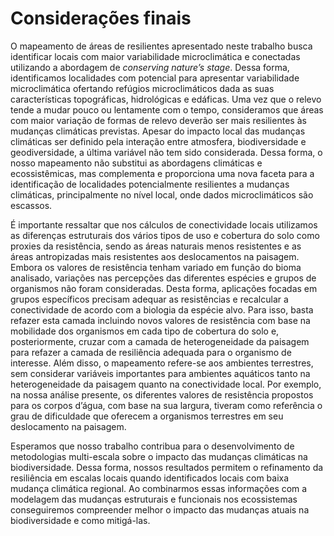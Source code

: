 # Considerações finais

O mapeamento de áreas de resilientes apresentado neste trabalho busca identificar locais com maior variabilidade microclimática e conectadas utilizando a abordagem de *conserving nature's stage*. Dessa forma, identificamos localidades com potencial para apresentar variabilidade microclimática ofertando refúgios microclimáticos dada as suas características topográficas, hidrológicas e edáficas.  Uma vez que o relevo tende a mudar pouco ou lentamente com o tempo, consideramos que áreas com maior variação de formas de relevo deverão ser mais resilientes às mudanças climáticas previstas. Apesar do impacto local das mudanças climáticas ser definido pela interação entre atmosfera, biodiversidade e geodiversidade, a última variável não tem sido considerada. Dessa forma, o nosso mapeamento não substitui as abordagens climáticas e ecossistêmicas, mas complementa e proporciona uma nova faceta para a identificação de localidades potencialmente resilientes a mudanças climáticas, principalmente no nível local, onde dados microclimáticos são escassos.

É importante ressaltar que nos cálculos de conectividade locais utilizamos as diferenças estruturais dos vários tipos de uso e cobertura do solo como proxies da resistência, sendo as áreas naturais menos resistentes e as áreas antropizadas mais resistentes aos deslocamentos na paisagem. Embora os valores de resistência tenham variado em função do bioma analisado, variações nas percepções das diferentes espécies e grupos de organismos não foram consideradas. Desta forma, aplicações focadas em grupos específicos precisam adequar as resistências e recalcular a conectividade de acordo com a biologia da espécie alvo. Para isso, basta refazer esta camada incluindo novos valores de resistência com base na mobilidade dos organismos em cada tipo de cobertura do solo e, posteriormente, cruzar com a camada de heterogeneidade da paisagem para refazer a camada de resiliência adequada para o organismo de interesse. Além disso, o mapeamento refere-se aos ambientes terrestres, sem considerar variáveis importantes para ambientes aquáticos tanto na heterogeneidade da paisagem quanto na conectividade local. Por exemplo, na nossa análise presente, os diferentes valores de resistência propostos para os corpos d’água, com base na sua largura, tiveram como referência o grau de dificuldade que oferecem a organismos terrestres em seu deslocamento na paisagem.

Esperamos que nosso trabalho contribua para o desenvolvimento de metodologias multi-escala sobre o impacto das mudanças climáticas na biodiversidade. Dessa forma, nossos resultados permitem o refinamento da resiliência em escalas locais quando identificados locais com baixa mudança climática regional. Ao combinarmos essas informações com a modelagem das mudanças estruturais e funcionais nos ecossistemas conseguiremos compreender melhor o impacto das mudanças atuais na biodiversidade e como mitigá-las. 


